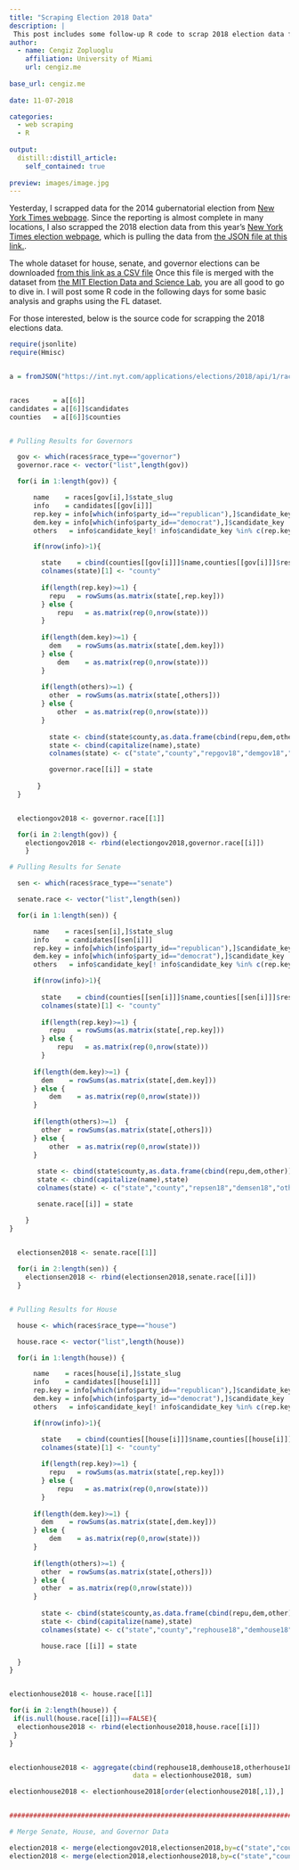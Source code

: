 ```yaml
---
title: "Scraping Election 2018 Data"
description: |
 This post includes some follow-up R code to scrap 2018 election data from New York Times webpage.
author:
  - name: Cengiz Zopluoglu
    affiliation: University of Miami
    url: cengiz.me
    
base_url: cengiz.me
        
date: 11-07-2018

categories:
  - web scraping
  - R
  
output:
  distill::distill_article:
    self_contained: true
    
preview: images/image.jpg
---
```



Yesterday, I scrapped data for the 2014 gubernatorial election from [New York Times webpage](https://www.nytimes.com/elections/2014/results/governor). Since the reporting is almost complete in many locations, I also scrapped the 2018 election data from this year's [New York Times election webpage](https://www.nytimes.com/interactive/2018/11/06/us/elections/results-dashboard-live.html), which is pulling the data from [the JSON file at this link.](https://int.nyt.com/applications/elections/2018/api/1/races/2018-11-06.json). 

The whole dataset for house, senate, and governor elections can be downloaded [from this link as a CSV file](data/election2018.csv) Once this file is merged with the dataset from [the MIT Election Data and Science Lab](https://github.com/MEDSL), you are all good to go to dive in. I will post some R code in the following days for some basic analysis and graphs using the FL dataset.

For those interested, below is the source code for scrapping the 2018 elections data.

```r

require(jsonlite)
require(Hmisc)


a = fromJSON("https://int.nyt.com/applications/elections/2018/api/1/races/2018-11-06.json")


races      = a[[6]]
candidates = a[[6]]$candidates
counties   = a[[6]]$counties


# Pulling Results for Governors

  gov <- which(races$race_type=="governor")
  governor.race <- vector("list",length(gov))

  for(i in 1:length(gov)) {

	  name    = races[gov[i],]$state_slug
	  info    = candidates[[gov[i]]]
	  rep.key = info[which(info$party_id=="republican"),]$candidate_key
	  dem.key = info[which(info$party_id=="democrat"),]$candidate_key
	  others   = info$candidate_key[! info$candidate_key %in% c(rep.key,dem.key)]

	  if(nrow(info)>1){

	    state    = cbind(counties[[gov[i]]]$name,counties[[gov[i]]]$results)
	    colnames(state)[1] <- "county"
	    
        if(length(rep.key)>=1) { 
          repu   = rowSums(as.matrix(state[,rep.key])) 
        } else {
            repu   = as.matrix(rep(0,nrow(state)))
        }
	    
        if(length(dem.key)>=1) { 
          dem    = rowSums(as.matrix(state[,dem.key])) 
        } else {
            dem    = as.matrix(rep(0,nrow(state)))
        }
	    
        if(length(others)>=1) { 
          other  = rowSums(as.matrix(state[,others]))  
        } else {
            other  = as.matrix(rep(0,nrow(state)))
        }
	    
	      state <- cbind(state$county,as.data.frame(cbind(repu,dem,other)))
	      state <- cbind(capitalize(name),state)
	      colnames(state) <- c("state","county","repgov18","demgov18","othergov18")

	      governor.race[[i]] = state
	      
	   } 
  }


  electiongov2018 <- governor.race[[1]]

  for(i in 2:length(gov)) {
    electiongov2018 <- rbind(electiongov2018,governor.race[[i]])
    }

# Pulling Results for Senate

  sen <- which(races$race_type=="senate")

  senate.race <- vector("list",length(sen))

  for(i in 1:length(sen)) {

	  name    = races[sen[i],]$state_slug
	  info    = candidates[[sen[i]]]
	  rep.key = info[which(info$party_id=="republican"),]$candidate_key
	  dem.key = info[which(info$party_id=="democrat"),]$candidate_key
	  others   = info$candidate_key[! info$candidate_key %in% c(rep.key,dem.key)]

	  if(nrow(info)>1){
	    
	    state    = cbind(counties[[sen[i]]]$name,counties[[sen[i]]]$results)
	    colnames(state)[1] <- "county"
      
	    if(length(rep.key)>=1) { 
	      repu   = rowSums(as.matrix(state[,rep.key])) 
	    } else {
	        repu   = as.matrix(rep(0,nrow(state)))
	    }
	    
      if(length(dem.key)>=1) { 
        dem    = rowSums(as.matrix(state[,dem.key])) 
      } else {
          dem    = as.matrix(rep(0,nrow(state)))
      }
	    
      if(length(others)>=1)  { 
        other  = rowSums(as.matrix(state[,others]))  
      } else {
          other  = as.matrix(rep(0,nrow(state)))
      }
	    
	   state <- cbind(state$county,as.data.frame(cbind(repu,dem,other)))
	   state <- cbind(capitalize(name),state)
	   colnames(state) <- c("state","county","repsen18","demsen18","othersen18")

	   senate.race[[i]] = state

    } 
}

  
  electionsen2018 <- senate.race[[1]]

  for(i in 2:length(sen)) {
    electionsen2018 <- rbind(electionsen2018,senate.race[[i]])
  }


# Pulling Results for House

  house <- which(races$race_type=="house")

  house.race <- vector("list",length(house))

  for(i in 1:length(house)) {

	  name    = races[house[i],]$state_slug
	  info    = candidates[[house[i]]]
	  rep.key = info[which(info$party_id=="republican"),]$candidate_key
	  dem.key = info[which(info$party_id=="democrat"),]$candidate_key
	  others   = info$candidate_key[! info$candidate_key %in% c(rep.key,dem.key)]

	  if(nrow(info)>1){

	    state    = cbind(counties[[house[i]]]$name,counties[[house[i]]]$results)
	    colnames(state)[1] <- "county"
      
	    if(length(rep.key)>=1) { 
	      repu   = rowSums(as.matrix(state[,rep.key])) 
	    } else {
	        repu   = as.matrix(rep(0,nrow(state)))
	    }
	    
      if(length(dem.key)>=1) { 
        dem    = rowSums(as.matrix(state[,dem.key])) 
      } else {
          dem    = as.matrix(rep(0,nrow(state)))
      }
	    
      if(length(others)>=1) { 
        other  = rowSums(as.matrix(state[,others]))  
      } else {
        other  = as.matrix(rep(0,nrow(state)))
      }
	    
	    state <- cbind(state$county,as.data.frame(cbind(repu,dem,other)))
	    state <- cbind(capitalize(name),state)
	    colnames(state) <- c("state","county","rephouse18","demhouse18","otherhouse18")

	    house.race [[i]] = state

  } 
}


electionhouse2018 <- house.race[[1]]

for(i in 2:length(house)) {
 if(is.null(house.race[[i]])==FALSE){
  electionhouse2018 <- rbind(electionhouse2018,house.race[[i]])
 }
}


electionhouse2018 <- aggregate(cbind(rephouse18,demhouse18,otherhouse18) ~ state + county,
                               data = electionhouse2018, sum)

electionhouse2018 <- electionhouse2018[order(electionhouse2018[,1]),]


##########################################################################################

# Merge Senate, House, and Governor Data

election2018 <- merge(electiongov2018,electionsen2018,by=c("state","county"),all=TRUE)
election2018 <- merge(election2018,electionhouse2018,by=c("state","county"),all=TRUE)

```

